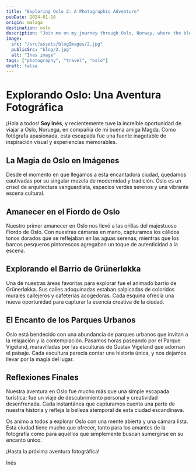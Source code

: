 ```yaml
---
title: "Exploring Oslo 2: A Photographic Adventure"
pubDate: 2024-01-16
origin: malaga
destination: oslo
description: "Join me on my journey through Oslo, Norway, where the blend of modernity and tradition, from sunrises over the fjord to vibrant neighborhoods and parks, offers an endless source of photographic inspiration and unforgettable experiences."
image:
  src: "/src/assets/blogImages/2.jpg"
  publicSrc: "blog/2.jpg"
  alt: "Ines image"
tags: ["photography", "travel", "oslo"]
draft: false
---
```


# Explorando Oslo: Una Aventura Fotográfica

¡Hola a todos! **Soy Inés**, y recientemente tuve la increíble oportunidad de viajar a Oslo, Noruega, en compañía de mi buena amiga Magda. Como fotógrafa apasionada, esta escapada fue una fuente inagotable de inspiración visual y experiencias memorables.

## La Magia de Oslo en Imágenes

Desde el momento en que llegamos a esta encantadora ciudad, quedamos cautivadas por su singular mezcla de modernidad y tradición. Oslo es un crisol de arquitectura vanguardista, espacios verdes serenos y una vibrante escena cultural.

## Amanecer en el Fiordo de Oslo

Nuestro primer amanecer en Oslo nos llevó a las orillas del majestuoso Fiordo de Oslo. Con nuestras cámaras en mano, capturamos los cálidos tonos dorados que se reflejaban en las aguas serenas, mientras que los barcos pesqueros pintorescos agregaban un toque de autenticidad a la escena.

## Explorando el Barrio de Grünerløkka

Una de nuestras áreas favoritas para explorar fue el animado barrio de Grünerløkka. Sus calles adoquinadas estaban salpicadas de coloridos murales callejeros y cafeterías acogedoras. Cada esquina ofrecía una nueva oportunidad para capturar la esencia creativa de la ciudad.

## El Encanto de los Parques Urbanos

Oslo está bendecido con una abundancia de parques urbanos que invitan a la relajación y la contemplación. Pasamos horas paseando por el Parque Vigeland, maravilladas por las esculturas de Gustav Vigeland que adornan el paisaje. Cada escultura parecía contar una historia única, y nos dejamos llevar por la magia del lugar.

## Reflexiones Finales

Nuestra aventura en Oslo fue mucho más que una simple escapada turística; fue un viaje de descubrimiento personal y creatividad desenfrenada. Cada instantánea que capturamos cuenta una parte de nuestra historia y refleja la belleza atemporal de esta ciudad escandinava.

Os animo a todos a explorar Oslo con una mente abierta y una cámara lista. Esta ciudad tiene mucho que ofrecer, tanto para los amantes de la fotografía como para aquellos que simplemente buscan sumergirse en su encanto único.

¡Hasta la próxima aventura fotográfica!

Inés

